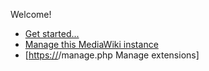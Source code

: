 Welcome!

* [[Get started...]]
* [[Manage this MediaWiki instance]]
* [https://{{SERVER}}{{SCRIPTPATH}}/manage.php Manage extensions]